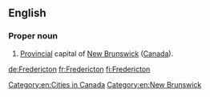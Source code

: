 ==English==

===Proper noun===
{{en-proper noun}}

# [[provincial|Provincial]] capital of [[New Brunswick]] ([[Canada]]).

[[Category:en:Cities in Canada]]
[[Category:en:New Brunswick]]

[[de:Fredericton]]
[[fr:Fredericton]]
[[fi:Fredericton]]